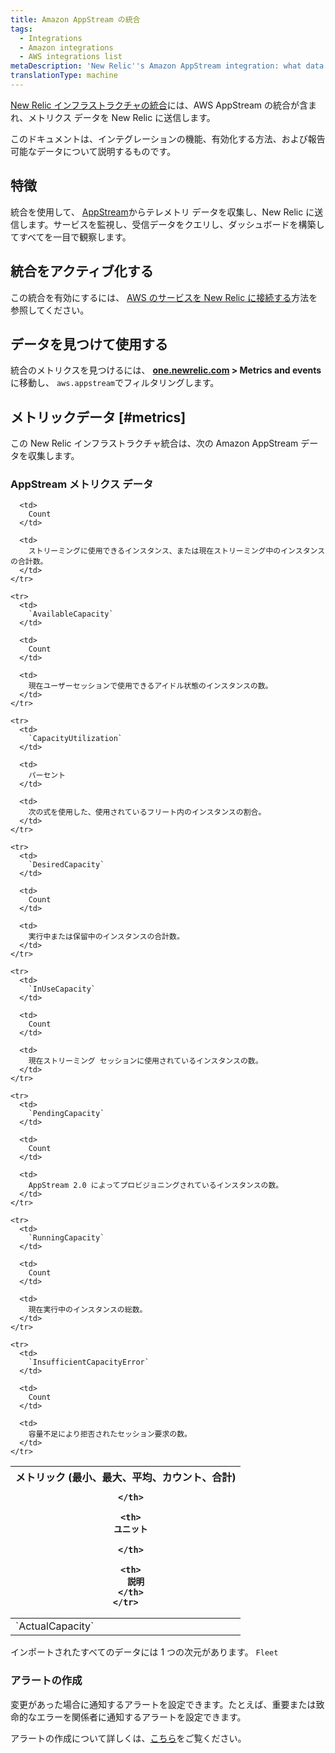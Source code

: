 ```yaml
---
title: Amazon AppStream の統合
tags:
  - Integrations
  - Amazon integrations
  - AWS integrations list
metaDescription: 'New Relic''s Amazon AppStream integration: what data it reports and how to enable it.'
translationType: machine
---
```


[New Relic インフラストラクチャの統合](/docs/infrastructure/integrations-getting-started/getting-started/introduction-infrastructure-integrations)には、AWS AppStream の統合が含まれ、メトリクス データを New Relic に送信します。

このドキュメントは、インテグレーションの機能、有効化する方法、および報告可能なデータについて説明するものです。

## 特徴

統合を使用して、 [AppStream](https://aws.amazon.com/appstream/)からテレメトリ データを収集し、New Relic に送信します。サービスを監視し、受信データをクエリし、ダッシュボードを構築してすべてを一目で観察します。

## 統合をアクティブ化する

この統合を有効にするには、 [AWS のサービスを New Relic に接続する](/docs/infrastructure/amazon-integrations/connect/aws-metric-stream-setup/)方法を参照してください。

## データを見つけて使用する

統合のメトリクスを見つけるには、 **[one.newrelic.com](https://one.newrelic.com/all-capabilities) > Metrics and events** に移動し、 `aws.appstream`でフィルタリングします。

## メトリックデータ [#metrics]

この New Relic インフラストラクチャ統合は、次の Amazon AppStream データを収集します。

### AppStream メトリクス データ

<table>
  <thead>
    <tr>
      <th style={{ width: "220px" }}>
        メトリック (最小、最大、平均、カウント、合計)  

      </th>

      <th>
        ユニット  

      </th>

      <th>
        説明
      </th>
    </tr>
  </thead>

  <tbody>
    <tr>
      <td>
        `ActualCapacity`
      </td>

      <td>
        Count
      </td>

      <td>
        ストリーミングに使用できるインスタンス、または現在ストリーミング中のインスタンスの合計数。
      </td>
    </tr>

    <tr>
      <td>
        `AvailableCapacity`
      </td>

      <td>
        Count
      </td>

      <td>
        現在ユーザーセッションで使用できるアイドル状態のインスタンスの数。
      </td>
    </tr>

    <tr>
      <td>
        `CapacityUtilization`
      </td>

      <td>
        パーセント
      </td>

      <td>
        次の式を使用した、使用されているフリート内のインスタンスの割合。
      </td>
    </tr>

    <tr>
      <td>
        `DesiredCapacity`
      </td>

      <td>
        Count
      </td>

      <td>
        実行中または保留中のインスタンスの合計数。
      </td>
    </tr>

    <tr>
      <td>
        `InUseCapacity`
      </td>

      <td>
        Count
      </td>

      <td>
        現在ストリーミング セッションに使用されているインスタンスの数。
      </td>
    </tr>

    <tr>
      <td>
        `PendingCapacity`
      </td>

      <td>
        Count
      </td>

      <td>
        AppStream 2.0 によってプロビジョニングされているインスタンスの数。
      </td>
    </tr>

    <tr>
      <td>
        `RunningCapacity`
      </td>

      <td>
        Count
      </td>

      <td>
        現在実行中のインスタンスの総数。
      </td>
    </tr>

    <tr>
      <td>
        `InsufficientCapacityError`
      </td>

      <td>
        Count
      </td>

      <td>
        容量不足により拒否されたセッション要求の数。
      </td>
    </tr>
  </tbody>
</table>

インポートされたすべてのデータには 1 つの次元があります。 `Fleet`

### アラートの作成

変更があった場合に通知するアラートを設定できます。たとえば、重要または致命的なエラーを関係者に通知するアラートを設定できます。

アラートの作成について詳しくは、[こちら](/docs/alerts-applied-intelligence/new-relic-alerts/learn-alerts/introduction-alerts/)をご覧ください。